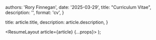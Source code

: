 
  authors: 'Rory Finnegan',
  date: '2025-03-29',
  title: "Curriculum Vitae",
  description: '',
  format: 'cv',
}

  title: article.title,
  description: article.description,
}

  <ResumeLayout article={article} {...props}>
    <Markdown />
  </ResumeLayout>
);
